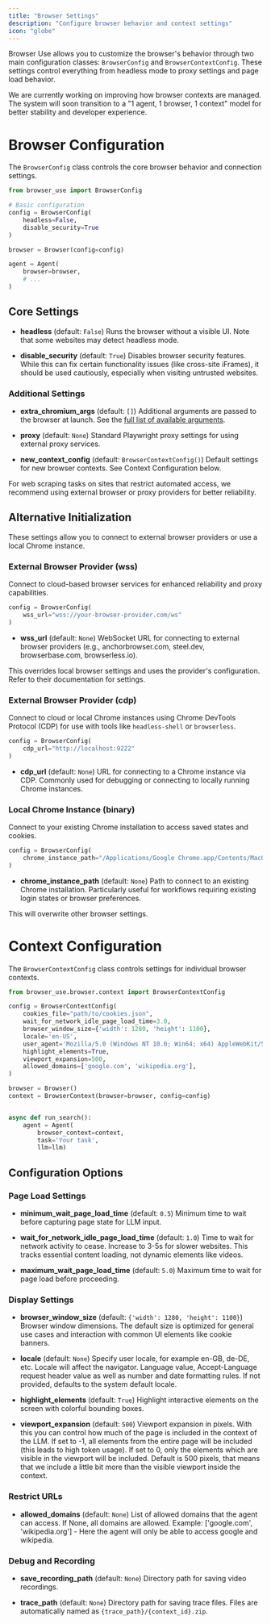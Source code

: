 ```yaml
---
title: "Browser Settings"
description: "Configure browser behavior and context settings"
icon: "globe"
---
```


Browser Use allows you to customize the browser's behavior through two main configuration classes: `BrowserConfig` and `BrowserContextConfig`. These settings control everything from headless mode to proxy settings and page load behavior.

<Note>
  We are currently working on improving how browser contexts are managed. The
  system will soon transition to a "1 agent, 1 browser, 1 context" model for
  better stability and developer experience.
</Note>

# Browser Configuration

The `BrowserConfig` class controls the core browser behavior and connection settings.

```python
from browser_use import BrowserConfig

# Basic configuration
config = BrowserConfig(
    headless=False,
    disable_security=True
)

browser = Browser(config=config)

agent = Agent(
    browser=browser,
    # ...
)
```

## Core Settings

- **headless** (default: `False`)
  Runs the browser without a visible UI. Note that some websites may detect headless mode.

- **disable_security** (default: `True`)
  Disables browser security features. While this can fix certain functionality issues (like cross-site iFrames), it should be used cautiously, especially when visiting untrusted websites.

### Additional Settings

- **extra_chromium_args** (default: `[]`)
  Additional arguments are passed to the browser at launch. See the [full list of available arguments](https://github.com/browser-use/browser-use/blob/main/browser_use/browser/browser.py#L180).

- **proxy** (default: `None`)
  Standard Playwright proxy settings for using external proxy services.

- **new_context_config** (default: `BrowserContextConfig()`)
  Default settings for new browser contexts. See Context Configuration below.

<Note>
  For web scraping tasks on sites that restrict automated access, we recommend
  using external browser or proxy providers for better reliability.
</Note>

## Alternative Initialization

These settings allow you to connect to external browser providers or use a local Chrome instance.

### External Browser Provider (wss)

Connect to cloud-based browser services for enhanced reliability and proxy capabilities.

```python
config = BrowserConfig(
    wss_url="wss://your-browser-provider.com/ws"
)
```

- **wss_url** (default: `None`)
  WebSocket URL for connecting to external browser providers (e.g., anchorbrowser.com, steel.dev, browserbase.com, browserless.io).

<Note>
  This overrides local browser settings and uses the provider's configuration.
  Refer to their documentation for settings.
</Note>

### External Browser Provider (cdp)

Connect to cloud or local Chrome instances using Chrome DevTools Protocol (CDP) for use with tools like `headless-shell` or `browserless`.

```python
config = BrowserConfig(
    cdp_url="http://localhost:9222"
)
```

- **cdp_url** (default: `None`)
  URL for connecting to a Chrome instance via CDP. Commonly used for debugging or connecting to locally running Chrome instances.

### Local Chrome Instance (binary)

Connect to your existing Chrome installation to access saved states and cookies.

```python
config = BrowserConfig(
    chrome_instance_path="/Applications/Google Chrome.app/Contents/MacOS/Google Chrome"
)
```

- **chrome_instance_path** (default: `None`)
  Path to connect to an existing Chrome installation. Particularly useful for workflows requiring existing login states or browser preferences.

<Note>This will overwrite other browser settings.</Note>

# Context Configuration

The `BrowserContextConfig` class controls settings for individual browser contexts.

```python
from browser_use.browser.context import BrowserContextConfig

config = BrowserContextConfig(
    cookies_file="path/to/cookies.json",
    wait_for_network_idle_page_load_time=3.0,
    browser_window_size={'width': 1280, 'height': 1100},
    locale='en-US',
    user_agent='Mozilla/5.0 (Windows NT 10.0; Win64; x64) AppleWebKit/537.36 (KHTML, like Gecko) Chrome/85.0.4183.102 Safari/537.36',
    highlight_elements=True,
    viewport_expansion=500,
    allowed_domains=['google.com', 'wikipedia.org'],
)

browser = Browser()
context = BrowserContext(browser=browser, config=config)


async def run_search():
	agent = Agent(
		browser_context=context,
		task='Your task',
		llm=llm)
```

## Configuration Options

### Page Load Settings

- **minimum_wait_page_load_time** (default: `0.5`)
  Minimum time to wait before capturing page state for LLM input.

- **wait_for_network_idle_page_load_time** (default: `1.0`)
  Time to wait for network activity to cease. Increase to 3-5s for slower websites. This tracks essential content loading, not dynamic elements like videos.

- **maximum_wait_page_load_time** (default: `5.0`)
  Maximum time to wait for page load before proceeding.

### Display Settings

- **browser_window_size** (default: `{'width': 1280, 'height': 1100}`)
  Browser window dimensions. The default size is optimized for general use cases and interaction with common UI elements like cookie banners.

- **locale** (default: `None`)
  Specify user locale, for example en-GB, de-DE, etc. Locale will affect the navigator. Language value, Accept-Language request header value as well as number and date formatting rules. If not provided, defaults to the system default locale.

- **highlight_elements** (default: `True`)
  Highlight interactive elements on the screen with colorful bounding boxes.

- **viewport_expansion** (default: `500`)
  Viewport expansion in pixels. With this you can control how much of the page is included in the context of the LLM. If set to -1, all elements from the entire page will be included (this leads to high token usage). If set to 0, only the elements which are visible in the viewport will be included.
  Default is 500 pixels, that means that we include a little bit more than the visible viewport inside the context.

### Restrict URLs

- **allowed_domains** (default: `None`)
  List of allowed domains that the agent can access. If None, all domains are allowed.
  Example: ['google.com', 'wikipedia.org'] - Here the agent will only be able to access google and wikipedia.

### Debug and Recording

- **save_recording_path** (default: `None`)
  Directory path for saving video recordings.

- **trace_path** (default: `None`)
  Directory path for saving trace files. Files are automatically named as `{trace_path}/{context_id}.zip`.
